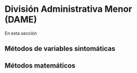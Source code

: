 # División Administrativa Menor (DAME)

En esta sección

## Métodos de variables sintomáticas

## Métodos matemáticos
